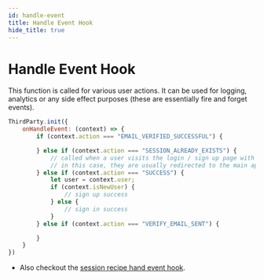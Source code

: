 ```yaml
---
id: handle-event
title: Handle Event Hook
hide_title: true
---
```


# Handle Event Hook

This function is called for various user actions. It can be used for logging, analytics or any side effect purposes (these are essentially fire and forget events).

<!--DOCUSAURUS_CODE_TABS-->
<!--ReactJS-->
```jsx
ThirdParty.init({
    onHandleEvent: (context) => {
        if (context.action === "EMAIL_VERIFIED_SUCCESSFUL") {

        } else if (context.action === "SESSION_ALREADY_EXISTS") {
            // called when a user visits the login / sign up page with a valid session
            // in this case, they are usually redirected to the main app
        } else if (context.action === "SUCCESS") {
            let user = context.user;
            if (context.isNewUser) {
                // sign up success
            } else {
                // sign in success
            }
        } else if (context.action === "VERIFY_EMAIL_SENT") {

        }
    }
})
```
<!--END_DOCUSAURUS_CODE_TABS-->

- Also checkout the [session recipe hand event hook](/docs/session/advanced-customizations/frontend-hooks/handle-event).
